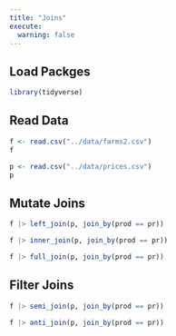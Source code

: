 ```yaml
---
title: "Joins"
execute: 
  warning: false
---
```


## Load Packges
```r
library(tidyverse)
```

## Read Data
```r
f <- read.csv("../data/farms2.csv")
f
```

```r
p <- read.csv("../data/prices.csv")
p
```

## Mutate Joins
```r
f |> left_join(p, join_by(prod == pr))
```

```r
f |> inner_join(p, join_by(prod == pr))
```

```r
f |> full_join(p, join_by(prod == pr))
```

## Filter Joins

```r
f |> semi_join(p, join_by(prod == pr))
```

```r
f |> anti_join(p, join_by(prod == pr))
```

